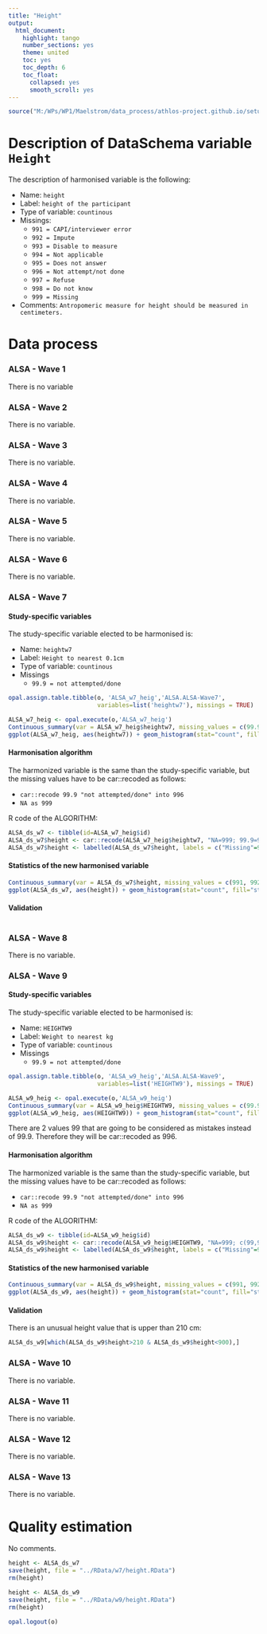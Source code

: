 ```yaml
---
title: "Height"
output:
  html_document:
    highlight: tango
    number_sections: yes
    theme: united
    toc: yes
    toc_depth: 6
    toc_float:
      collapsed: yes
      smooth_scroll: yes
---
```

  
<!-- ########################################################## --> 

<!-- # Installation, loading packages -->
<!-- **R script:** -->

```r
source("M:/WPs/WP1/Maelstrom/data_process/athlos-project.github.io/setup_laia.r")
```
<!-- ########################################################## --> 


# Description of DataSchema variable `Height`

The description of harmonised variable is the following:
  
* Name: `height`
* Label: `height of the participant`
* Type of variable: `countinous`
* Missings: 
    + `991 = CAPI/interviewer error`
    + `992 = Impute`
    + `993 = Disable to measure`
    + `994 = Not applicable`
    + `995 = Does not answer`
    + `996 = Not attempt/not done`
    + `997 = Refuse`
    + `998 = Do not know`
    + `999 = Missing`

* Comments: `Antropomeric measure for height should be measured in centimeters.`

# Data process

### ALSA - Wave 1 

There is no variable




### ALSA - Wave 2 

There is no variable.




### ALSA - Wave 3 

There is no variable.




### ALSA - Wave 4 

There is no variable.






### ALSA - Wave 5 

There is no variable.






### ALSA - Wave 6 

There is no variable.






### ALSA - Wave 7 

#### Study-specific variables

The study-specific variable elected to be harmonised is:

* Name: `heightw7`
* Label: `Height to nearest 0.1cm`
* Type of variable: `countinous`
* Missings
    + `99.9 = not attempted/done`
    
```r
opal.assign.table.tibble(o, 'ALSA_w7_heig','ALSA.ALSA-Wave7',
                         variables=list('heightw7'), missings = TRUE)
```

```r
ALSA_w7_heig <- opal.execute(o,'ALSA_w7_heig')
Continuous_summary(var = ALSA_w7_heig$heightw7, missing_values = c(99.9))
ggplot(ALSA_w7_heig, aes(heightw7)) + geom_histogram(stat="count", fill="steelblue") + xlab("Height") + ylab("Frequency") + xlim(100,200)
```

#### Harmonisation algorithm
The harmonized variable is the same than the study-specific variable, but the missing values have to be car::recoded as follows:

* `car::recode 99.9 "not attempted/done" into 996`
* `NA as 999`

R code of the ALGORITHM:

```r
ALSA_ds_w7 <- tibble(id=ALSA_w7_heig$id)
ALSA_ds_w7$height <- car::recode(ALSA_w7_heig$heightw7, "NA=999; 99.9=996")
ALSA_ds_w7$height <- labelled(ALSA_ds_w7$height, labels = c("Missing"=999, "Do not know"=998, "Refuse"=997, "Not attempt not done"=996, "Does not answer"=995,  "Not applicable"=994, "Disable to measure"=993, "Impute"=992, "CAPI interviewer error"=991))
```

#### Statistics of the new harmonised variable
```r
Continuous_summary(var = ALSA_ds_w7$height, missing_values = c(991, 992, 993, 994, 995, 996, 997, 998, 999))
ggplot(ALSA_ds_w7, aes(height)) + geom_histogram(stat="count", fill="steelblue") + xlab("height") + ylab("Frequency") + xlim(100,200) 
```

#### Validation
```r
```








### ALSA - Wave 8 

There is no variable.






### ALSA - Wave 9 

#### Study-specific variables

The study-specific variable elected to be harmonised is:

* Name: `HEIGHTW9`
* Label: `Weight to nearest kg`
* Type of variable: `countinous`
* Missings
    + `99.9 = not attempted/done`
    
```r
opal.assign.table.tibble(o, 'ALSA_w9_heig','ALSA.ALSA-Wave9',
                         variables=list('HEIGHTW9'), missings = TRUE)
```

```r
ALSA_w9_heig <- opal.execute(o,'ALSA_w9_heig')
Continuous_summary(var = ALSA_w9_heig$HEIGHTW9, missing_values = c(99.9, 99.0))
ggplot(ALSA_w9_heig, aes(HEIGHTW9)) + geom_histogram(stat="count", fill="steelblue") + xlab("Height") + ylab("Frequency") + xlim(100,200)
```

There are 2 values 99 that are going to be considered as mistakes instead of 99.9. Therefore they will be car::recoded as 996. 

#### Harmonisation algorithm
The harmonized variable is the same than the study-specific variable, but the missing values have to be car::recoded as follows:

* `car::recode 99.9 "not attempted/done" into 996`
* `NA as 999`

R code of the ALGORITHM:

```r
ALSA_ds_w9 <- tibble(id=ALSA_w9_heig$id)
ALSA_ds_w9$height <- car::recode(ALSA_w9_heig$HEIGHTW9, "NA=999; c(99,99.9)=996")
ALSA_ds_w9$height <- labelled(ALSA_ds_w9$height, labels = c("Missing"=999, "Do not know"=998, "Refuse"=997, "Not attempt not done"=996, "Does not answer"=995,  "Not applicable"=994, "Disable to measure"=993, "Impute"=992, "CAPI interviewer error"=991))
```

#### Statistics of the new harmonised variable
```r
Continuous_summary(var = ALSA_ds_w9$height, missing_values = c(991, 992, 993, 994, 995, 996, 997, 998, 999))
ggplot(ALSA_ds_w9, aes(height)) + geom_histogram(stat="count", fill="steelblue") + xlab("height") + ylab("Frequency") + xlim(100,200) 
```

#### Validation
There is an unusual height value that is upper than 210 cm:
```r
ALSA_ds_w9[which(ALSA_ds_w9$height>210 & ALSA_ds_w9$height<900),]
```






### ALSA - Wave 10 

There is no variable.





### ALSA - Wave 11 

There is no variable.





### ALSA - Wave 12 

There is no variable.





### ALSA - Wave 13 

There is no variable.


# Quality estimation
No comments.


```r
height <- ALSA_ds_w7
save(height, file = "../RData/w7/height.RData")
rm(height)

height <- ALSA_ds_w9
save(height, file = "../RData/w9/height.RData")
rm(height)
```


```r
opal.logout(o)
```